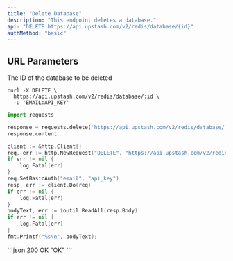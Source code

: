 ```yaml
---
title: "Delete Database"
description: "This endpoint deletes a database."
api: "DELETE https://api.upstash.com/v2/redis/database/{id}"
authMethod: "basic"
---
```


## URL Parameters

<ParamField path="id" type="string" required>
  The ID of the database to be deleted
</ParamField>

<RequestExample>

```shell curl
curl -X DELETE \
  https://api.upstash.com/v2/redis/database/:id \
  -u 'EMAIL:API_KEY'
```

```python Python
import requests

response = requests.delete('https://api.upstash.com/v2/redis/database/:id' auth=('EMAIL', 'API_KEY'))
response.content
```

```go Go
client := &http.Client{}
req, err := http.NewRequest("DELETE", "https://api.upstash.com/v2/redis/database/:id", nil)
if err != nil {
    log.Fatal(err)
}
req.SetBasicAuth("email", "api_key")
resp, err := client.Do(req)
if err != nil {
    log.Fatal(err)
}
bodyText, err := ioutil.ReadAll(resp.Body)
if err != nil {
    log.Fatal(err)
}
fmt.Printf("%s\n", bodyText);
```

</RequestExample>

<ResponseExample>
```json 200 OK
"OK"
```
</ResponseExample>
